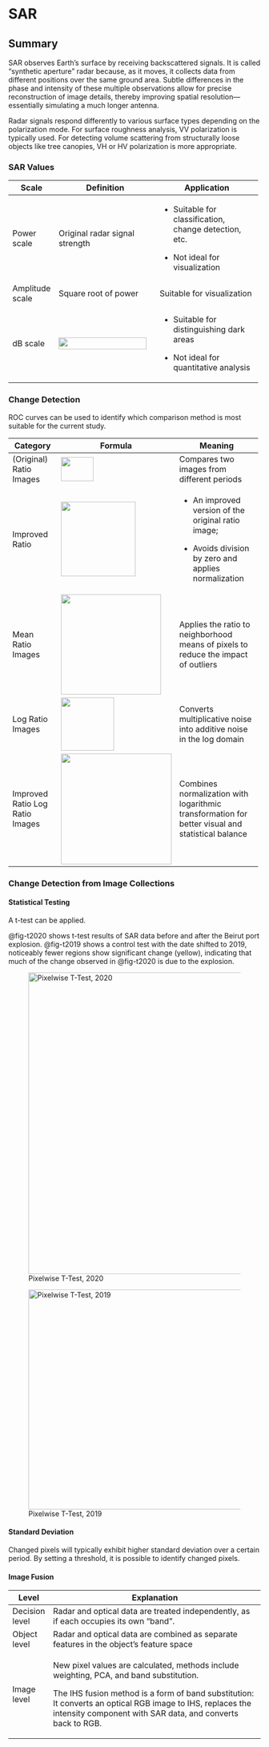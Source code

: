 # SAR

## Summary

SAR observes Earth's surface by receiving backscattered signals. It is called “synthetic aperture” radar because, as it moves, it collects data from different positions over the same ground area. Subtle differences in the phase and intensity of these multiple observations allow for precise reconstruction of image details, thereby improving spatial resolution—essentially simulating a much longer antenna.

Radar signals respond differently to various surface types depending on the polarization mode. For surface roughness analysis, VV polarization is typically used. For detecting volume scattering from structurally loose objects like tree canopies, VH or HV polarization is more appropriate.

### SAR Values

+-----------------+------------------------------------------------------+----------------------------------------------------------+
| Scale           | Definition                                           | Application                                              |
+=================+======================================================+==========================================================+
| Power scale     | Original radar signal strength                       | -   Suitable for classification, change detection, etc.  |
|                 |                                                      |                                                          |
|                 |                                                      | -   Not ideal for visualization                          |
+-----------------+------------------------------------------------------+----------------------------------------------------------+
| Amplitude scale | Square root of power                                 | Suitable for visualization                               |
+-----------------+------------------------------------------------------+----------------------------------------------------------+
| dB scale        | ![](image/wk9/formula1.png){width="176" height="24"} | -   Suitable for distinguishing dark areas               |
|                 |                                                      |                                                          |
|                 |                                                      | -    Not ideal for quantitative analysis                 |
+-----------------+------------------------------------------------------+----------------------------------------------------------+

### Change Detection

ROC curves can be used to identify which comparison method is most suitable for the current study.

+---------------------------------+-----------------------------------------------------+-----------------------------------------------------------+
| Category                        | Formula                                             | Meaning                                                   |
+=================================+=====================================================+===========================================================+
| (Original) Ratio Images         | ![](image/wk9/formula2.png){width="65" height="48"} | Compares two images from different periods                |
+---------------------------------+-----------------------------------------------------+-----------------------------------------------------------+
| Improved Ratio                  | ![](image/wk9/formula3.png){width="149"}            | -   An improved version of the original ratio image;      |
|                                 |                                                     |                                                           |
|                                 |                                                     | -   Avoids division by zero and applies normalization     |
+---------------------------------+-----------------------------------------------------+-----------------------------------------------------------+
| Mean Ratio Images               | ![](image/wk9/formula4.png){width="200"}            | Applies the ratio to neighborhood means of                |
|                                 |                                                     | pixels to reduce the impact of outliers                   |
+---------------------------------+-----------------------------------------------------+-----------------------------------------------------------+
| Log Ratio Images                | ![](image/wk9/formula5.png){width="106"}            | Converts multiplicative noise into additive               |
|                                 |                                                     | noise in the log domain                                   |
+---------------------------------+-----------------------------------------------------+-----------------------------------------------------------+
| Improved Ratio Log Ratio Images | ![](image/wk9/formula6.png){width="221"}            | Combines normalization with logarithmic                   |
|                                 |                                                     | transformation for better visual and statistical balance  |
+---------------------------------+-----------------------------------------------------+-----------------------------------------------------------+

### Change Detection from Image Collections

#### Statistical Testing

A t-test can be applied.

@fig-t2020 shows t-test results of SAR data before and after the Beirut port explosion. @fig-t2019 shows a control test with the date shifted to 2019, noticeably fewer regions show significant change (yellow), indicating that much of the change observed in @fig-t2020 is due to the explosion.

![Pixelwise T-Test, 2020](image/wk9/figure1.png){#fig-t2020 fig-align="left" width="602"}

![Pixelwise T-Test, 2019](image/wk9/figure2.png){#fig-t2019 fig-align="left" width="439"}

#### Standard Deviation

Changed pixels will typically exhibit higher standard deviation over a certain period. By setting a threshold, it is possible to identify changed pixels.

#### Image Fusion

+--------------------------+------------------------------------------------------------------------------------------------------------------------------------------------------------------------------+
| Level                    | Explanation                                                                                                                                                                  |
+==========================+==============================================================================================================================================================================+
| Decision level           | Radar and optical data are treated                                                                                                                                           |
|                          | independently, as if each occupies its own "band".                                                                                                                           |
+--------------------------+------------------------------------------------------------------------------------------------------------------------------------------------------------------------------+
| Object level             | Radar and optical data are combined as separate                                                                                                                              |
|                          | features in the object’s feature space                                                                                                                                       |
+--------------------------+------------------------------------------------------------------------------------------------------------------------------------------------------------------------------+
| Image level              | New pixel values are calculated, methods include weighting, PCA, and band substitution.                                                                                      |
|                          |                                                                                                                                                                              |
|                          | The IHS fusion method is a form of band substitution: It converts an optical RGB image to IHS, replaces the intensity component with SAR data, and converts back to RGB.     |
+--------------------------+------------------------------------------------------------------------------------------------------------------------------------------------------------------------------+
